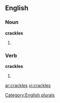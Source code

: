
==English==

===Noun===
'''crackles'''

# {{plural of |[[crackle]]}}

===Verb===
'''crackles'''

# {{third-person singular of|[[crackle]]}}

[[Category:English plurals]]

[[ar:crackles]]
[[vi:crackles]]